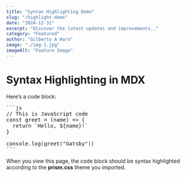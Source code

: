 ```yaml
---
title: "Syntax Highlighting Demo"
slug: "/highlight-demo"
date: "2024-12-31"
excerpt: "Discover the latest updates and improvements.."
category: "Featured"
author: "Gilberto A Haro"
image: "./img-1.jpg"
imageAlt: "Feature Image"
---
```


<h1> Syntax Highlighting in MDX </h1>

Here’s a code block:

<pre>
```js
// This is JavaScript code
const greet = (name) => {
  return `Hello, ${name}!`
}

console.log(greet("Gatsby"))
```
</pre>

When you view this page, the code block should be syntax highlighted according to the **prism.css** theme you imported.
